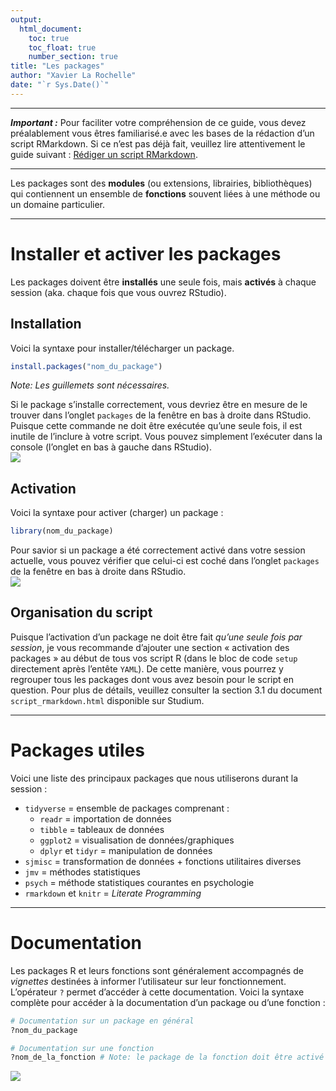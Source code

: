 ```yaml
---
output: 
  html_document:
    toc: true
    toc_float: true
    number_section: true
title: "Les packages"
author: "Xavier La Rochelle"
date: "`r Sys.Date()`"
---
```


---

***Important :*** Pour faciliter votre compréhension de ce guide, vous devez préalablement vous êtres familiarisé.e avec les bases de la rédaction d'un script RMarkdown. Si ce n'est pas déjà fait, veuillez lire attentivement le guide suivant : [Rédiger un script RMarkdown](script_rmarkdown.html). 

---

Les packages sont des **modules** (ou extensions, librairies, bibliothèques) qui contiennent un ensemble de **fonctions** souvent liées à une méthode ou un domaine particulier.

---

# Installer et activer les packages
Les packages doivent être **installés** une seule fois, mais **activés** à chaque session (aka. chaque fois que vous ouvrez RStudio).

## Installation

Voici la syntaxe pour installer/télécharger un package. 
```r
install.packages("nom_du_package")
```
*Note: Les guillemets sont nécessaires.*

Si le package s'installe correctement, vous devriez être en mesure de le trouver dans l'onglet `packages` de la fenêtre en bas à droite dans RStudio. Puisque cette commande ne doit être exécutée qu'une seule fois, il est inutile de l'inclure à votre script. Vous pouvez simplement l'exécuter dans la console (l'onglet en bas à gauche dans RStudio).  
![](images/package1.png)  


## Activation
Voici la syntaxe pour activer (charger) un package : 
```r
library(nom_du_package)
```

Pour savior si un package a été correctement activé dans votre session actuelle, vous pouvez vérifier que celui-ci est coché dans l'onglet `packages` de la fenêtre en bas à droite dans RStudio.  
![](images/package2.png)  

## Organisation du script
Puisque l'activation d'un package ne doit être fait *qu'une seule fois par session*, je vous recommande d'ajouter une section « activation des packages » au début de tous vos script R (dans le bloc de code `setup` directement après l'entête `YAML`). De cette manière, vous pourrez y regrouper tous les packages dont vous avez besoin pour le script en question. Pour plus de détails, veuillez consulter la section 3.1 du document `script_rmarkdown.html` disponible sur Studium.

---

# Packages utiles

Voici une liste des principaux packages que nous utiliserons durant la session : 

- `tidyverse` = ensemble de packages comprenant :   
  - `readr` = importation de données  
  - `tibble` = tableaux de données  
  - `ggplot2` = visualisation de données/graphiques   
  - `dplyr` et `tidyr` = manipulation de données  
- `sjmisc` = transformation de données + fonctions utilitaires diverses  
- `jmv` = méthodes statistiques  
- `psych` = méthode statistiques courantes en psychologie  
- `rmarkdown` et `knitr` = *Literate Programming*

---

# Documentation  
Les packages R et leurs fonctions sont généralement accompagnés de *vignettes* destinées à informer l'utilisateur sur leur fonctionnement. L'opérateur `?` permet d'accéder à cette documentation. Voici la syntaxe complète pour accéder à la documentation d'un package ou d'une fonction : 
```r
# Documentation sur un package en général
?nom_du_package

# Documentation sur une fonction
?nom_de_la_fonction # Note: le package de la fonction doit être activé
```

![](images/package3.png)  
